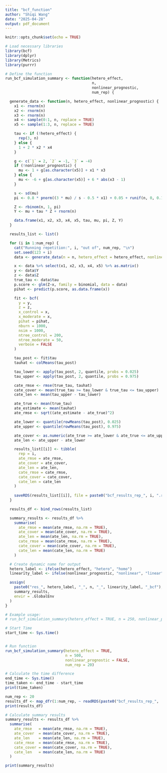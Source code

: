 ```yaml
---
title: "bcf_function"
author: "Shiqi Wang"
date: "2025-04-28"
output: pdf_document
---
```


```r
knitr::opts_chunk$set(echo = TRUE)
```

```r
# Load necessary libraries
library(bcf)
library(dplyr)
library(Metrics)
library(purrr)
```

```r
# Define the function
run_bcf_simulation_summary <- function(hetero_effect,
                                       n,
                                       nonlinear_prognostic,
                                       num_rep) {

  generate_data <- function(n, hetero_effect, nonlinear_prognostic) {
    x1 <- rnorm(n)
    x2 <- rnorm(n)
    x3 <- rnorm(n)
    x4 <- sample(0:1, n, replace = TRUE)
    x5 <- sample(1:3, n, replace = TRUE)

    tau <- if (!hetero_effect) {
      rep(3, n)
    } else {
      1 + 2 * x2 * x4
    }

    g <- c(`1` = 2, `2` = -1, `3` = -4)
    if (!nonlinear_prognostic) {
      mu <- 1 + g[as.character(x5)] + x1 * x3
    } else {
      mu <- -6 + g[as.character(x5)] + 6 * abs(x3 - 1)
    }

    s <- sd(mu)
    pi <- 0.8 * pnorm((3 * mu) / s - 0.5 * x1) + 0.05 + runif(n, 0, 0.1)

    Z <- rbinom(n, 1, pi)
    Y <- mu + tau * Z + rnorm(n)

    data.frame(x1, x2, x3, x4, x5, tau, mu, pi, Z, Y)
  }

  results_list <- list()

  for (i in 1:num_rep) {
    cat("Running repetition:", i, "out of", num_rep, "\n")
    set.seed(123 + i)
    data <- generate_data(n = n, hetero_effect = hetero_effect, nonlinear_prognostic = nonlinear_prognostic)

    x <- data %>% select(x1, x2, x3, x4, x5) %>% as.matrix()
    y <- data$Y
    z <- data$Z
    true_tau <- data$tau
    p.score <- glm(Z~x, family = binomial, data = data)
    pihat <- predict(p.score, as.data.frame(x))

    fit <- bcf(
      y = y,
      z = z,
      x_control = x,
      x_moderate = x,
      pihat = pihat,
      nburn = 1000,
      nsim = 1000,
      ntree_control = 200,
      ntree_moderate = 50,
      verbose = FALSE
    )

    tau_post <- fit$tau
    tauhat <- colMeans(tau_post)

    tau_lower <- apply(tau_post, 2, quantile, probs = 0.025)
    tau_upper <- apply(tau_post, 2, quantile, probs = 0.975)

    cate_rmse <- rmse(true_tau, tauhat)
    cate_cover <- mean(true_tau >= tau_lower & true_tau <= tau_upper)
    cate_len <- mean(tau_upper - tau_lower)

    ate_true <- mean(true_tau)
    ate_estimate <- mean(tauhat)
    ate_rmse <- sqrt((ate_estimate - ate_true)^2)

    ate_lower <- quantile(rowMeans(tau_post), 0.025)
    ate_upper <- quantile(rowMeans(tau_post), 0.975)

    ate_cover <- as.numeric(ate_true >= ate_lower & ate_true <= ate_upper)
    ate_len <- ate_upper - ate_lower

    results_list[[i]] <- tibble(
      rep = i,
      ate_rmse = ate_rmse,
      ate_cover = ate_cover,
      ate_len = ate_len,
      cate_rmse = cate_rmse,
      cate_cover = cate_cover,
      cate_len = cate_len
    )
    
    saveRDS(results_list[[i]], file = paste0("bcf_results_rep_", i, ".rds"))
  }

  results_df <- bind_rows(results_list)

  summary_results <- results_df %>%
    summarise(
      ate_rmse = mean(ate_rmse, na.rm = TRUE),
      ate_cover = mean(ate_cover, na.rm = TRUE),
      ate_len = mean(ate_len, na.rm = TRUE),
      cate_rmse = mean(cate_rmse, na.rm = TRUE),
      cate_cover = mean(cate_cover, na.rm = TRUE),
      cate_len = mean(cate_len, na.rm = TRUE)
    )

  # Create dynamic name for output
  hetero_label <- ifelse(hetero_effect, "hetero", "homo")
  linearity_label <- ifelse(nonlinear_prognostic, "nonlinear", "linear")

  assign(
    paste0("res_", hetero_label, "_", n, "_", linearity_label, "_bcf"),
    summary_results,
    envir = .GlobalEnv
  )
}

# Example usage:
# run_bcf_simulation_summary(hetero_effect = TRUE, n = 250, nonlinear_prognostic = TRUE)

```

```r
# Start Time
start_time <- Sys.time()


# Run function
run_bcf_simulation_summary(hetero_effect = TRUE, 
                           n = 500, 
                           nonlinear_prognostic = FALSE,
                           num_rep = 20)

# Calculate the time difference
end_time <- Sys.time()
time_taken <- end_time - start_time
print(time_taken)

```


```r
num_rep <- 20
results_df <- map_dfr(1:num_rep, ~ readRDS(paste0("bcf_results_rep_", .x, ".rds")))
print(results_df)

# Calculate summary results
summary_results <- results_df %>%
  summarise(
    ate_rmse   = mean(ate_rmse, na.rm = TRUE),
    ate_cover  = mean(ate_cover, na.rm = TRUE),
    ate_len    = mean(ate_len, na.rm = TRUE),
    cate_rmse  = mean(cate_rmse, na.rm = TRUE),
    cate_cover = mean(cate_cover, na.rm = TRUE),
    cate_len   = mean(cate_len, na.rm = TRUE)
  )

print(summary_results)
```



